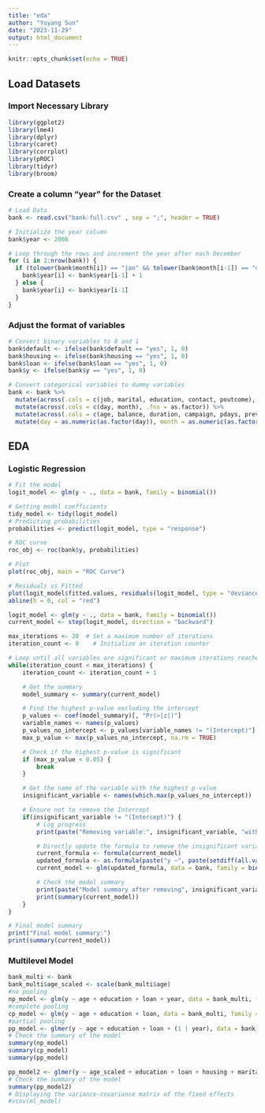```yaml
---
title: "eda"
author: "Yuyang Sun"
date: "2023-11-29"
output: html_document
---
```


```r
knitr::opts_chunk$set(echo = TRUE)
```

## Load Datasets

### Import Necessary Library
```r
library(ggplot2)
library(lme4)
library(dplyr)
library(caret)
library(corrplot)
library(pROC)
library(tidyr)
library(broom)
```

### Create a column "year" for the Dataset
```r
# Load Data
bank <- read.csv("bank-full.csv" , sep = ";", header = TRUE)

# Initialize the year column
bank$year <- 2008

# Loop through the rows and increment the year after each December
for (i in 2:nrow(bank)) {
  if (tolower(bank$month[i]) == "jan" && tolower(bank$month[i-1]) == "dec") {
    bank$year[i] <- bank$year[i-1] + 1
  } else {
    bank$year[i] <- bank$year[i-1]
  }
}
```

### Adjust the format of variables
```r
# Convert binary variables to 0 and 1
bank$default <- ifelse(bank$default == "yes", 1, 0)
bank$housing <- ifelse(bank$housing == "yes", 1, 0)
bank$loan <- ifelse(bank$loan == "yes", 1, 0)
bank$y <- ifelse(bank$y == "yes", 1, 0)

# Convert categorical variables to dummy variables
bank <- bank %>% 
  mutate(across(.cols = c(job, marital, education, contact, poutcome), .fns = as.factor)) %>%
  mutate(across(.cols = c(day, month), .fns = as.factor)) %>%
  mutate(across(.cols = c(age, balance, duration, campaign, pdays, previous), .fns = as.numeric)) %>%
  mutate(day = as.numeric(as.factor(day)), month = as.numeric(as.factor(month)))
```

## EDA

### Logistic Regression

```r
# Fit the model
logit_model <- glm(y ~ ., data = bank, family = binomial())

# Getting model coefficients
tidy_model <- tidy(logit_model)
# Predicting probabilities
probabilities <- predict(logit_model, type = "response")

# ROC curve
roc_obj <- roc(bank$y, probabilities)

# Plot
plot(roc_obj, main = "ROC Curve")

# Residuals vs Fitted
plot(logit_model$fitted.values, residuals(logit_model, type = "deviance"))
abline(h = 0, col = "red")

```

```r
logit_model <- glm(y ~ ., data = bank, family = binomial())
current_model <- step(logit_model, direction = "backward")

max_iterations <- 20  # Set a maximum number of iterations
iteration_count <- 0    # Initialize an iteration counter

# Loop until all variables are significant or maximum iterations reached
while(iteration_count < max_iterations) {
    iteration_count <- iteration_count + 1

    # Get the summary
    model_summary <- summary(current_model)

    # Find the highest p-value excluding the intercept
    p_values <- coef(model_summary)[, "Pr(>|z|)"]
    variable_names <- names(p_values)
    p_values_no_intercept <- p_values[variable_names != "(Intercept)"]
    max_p_value <- max(p_values_no_intercept, na.rm = TRUE)

    # Check if the highest p-value is significant
    if (max_p_value < 0.05) {
        break
    }

    # Get the name of the variable with the highest p-value
    insignificant_variable <- names(which.max(p_values_no_intercept))

    # Ensure not to remove the Intercept
    if(insignificant_variable != "(Intercept)") {
        # Log progress
        print(paste("Removing variable:", insignificant_variable, "with p-value:", max_p_value))

        # Directly update the formula to remove the insignificant variable
        current_formula <- formula(current_model)
        updated_formula <- as.formula(paste("y ~", paste(setdiff(all.vars(current_formula)[-1], insignificant_variable), collapse = " + ")))
        current_model <- glm(updated_formula, data = bank, family = binomial())

        # Check the model summary
        print(paste("Model summary after removing", insignificant_variable, ":"))
        print(summary(current_model))
    }
}

# Final model summary
print("Final model summary:")
print(summary(current_model))

```


### Multilevel Model


```r
bank_multi <- bank
bank_multi$age_scaled <- scale(bank_multi$age)
#no pooling
np_model <- glm(y ~ age + education + loan + year, data = bank_multi, family = binomial)
#complete pooling
cp_model <- glm(y ~ age + education + loan, data = bank_multi, family = binomial)
#partial pooling
pp_model <- glmer(y ~ age + education + loan + (1 | year), data = bank_multi, family = binomial)
# Check the summary of the model
summary(np_model)
summary(cp_model)
summary(pp_model)
```

```r
pp_model2 <- glmer(y ~ age_scaled + education + loan + housing + marital + job + (1 | year), data = bank_multi, family = binomial)
# Check the summary of the model
summary(pp_model2)
# Displaying the variance-covariance matrix of the fixed effects
#vcov(ml_model)
```

